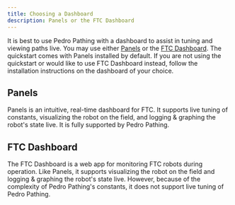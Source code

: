 ```yaml
---
title: Choosing a Dashboard
description: Panels or the FTC Dashboard
---
```


It is best to use Pedro Pathing with a dashboard to assist in tuning and
viewing paths live. You may use either [Panels](https://panels.bylazar.com)
or the [FTC Dashboard](https://acmerobotics.github.io/ftc-dashboard). The
quickstart comes with Panels installed by default. If you are not using the
quickstart or would like to use FTC Dashboard instead, follow the
installation instructions on the dashboard of your choice.

## Panels

Panels is an intuitive, real-time dashboard for FTC. It supports live tuning
of constants, visualizing the robot on the field, and logging & graphing the
robot's state live. It is fully supported by Pedro Pathing.

## FTC Dashboard

The FTC Dashboard is a web app for monitoring FTC robots during operation.
Like Panels, it supports visualizing the robot on the field and logging &
graphing the robot's state live. However, because of the complexity of Pedro
Pathing's constants, it does not support live tuning of Pedro Pathing.
